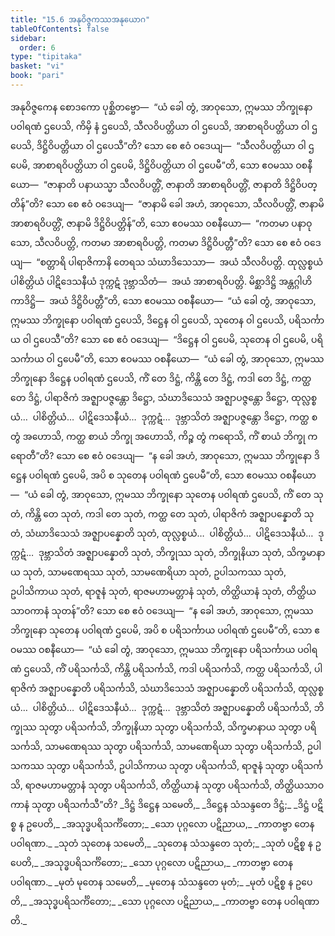```yaml
---
title: "15.6 အနုဝိဇ္ဇကဿအနုယောဂ"
tableOfContents: false
sidebar:
  order: 6
type: "tipitaka"
basket: "vi"
book: "pari"
---
```



<DynamicBreadcrumb />

<Division number="396" book="pari">

<Paragraph number="1866" book="pari">
အနုဝိဇ္ဇကေန စောဒကော ပုစ္ဆိတဗ္ဗော—  “ယံ ခေါ တွံ, အာဝုသော, ဣမဿ ဘိက္ခုနော ပဝါရဏံ ဌပေသိ, ကိမှိ နံ ဌပေသိ, သီလဝိပတ္တိယာ ဝါ ဌပေသိ, အာစာရဝိပတ္တိယာ ဝါ ဌပေသိ, ဒိဋ္ဌိဝိပတ္တိယာ ဝါ ဌပေသီ”တိ? သော စေ ဧဝံ ဝဒေယျ—  “သီလဝိပတ္တိယာ ဝါ ဌပေမိ, အာစာရဝိပတ္တိယာ ဝါ ဌပေမိ, ဒိဋ္ဌိဝိပတ္တိယာ ဝါ ဌပေမီ”တိ, သော ဧဝမဿ ဝစနီယော—  “ဇာနာတိ ပနာယသ္မာ သီလဝိပတ္တိံ, ဇာနာတိ အာစာရဝိပတ္တိံ, ဇာနာတိ ဒိဋ္ဌိဝိပတ္တိန်”တိ? သော စေ ဧဝံ ဝဒေယျ—  “ဇာနာမိ ခေါ အဟံ, အာဝုသော, သီလဝိပတ္တိံ, ဇာနာမိ အာစာရဝိပတ္တိံ, ဇာနာမိ ဒိဋ္ဌိဝိပတ္တိန်”တိ, သော ဧဝမဿ ဝစနီယော—  “ကတမာ ပနာဝုသော, သီလဝိပတ္တိ, ကတမာ အာစာရဝိပတ္တိ, ကတမာ ဒိဋ္ဌိဝိပတ္တီ”တိ? သော စေ ဧဝံ ဝဒေယျ—  “စတ္တာရိ ပါရာဇိကာနိ တေရသ သံဃာဒိသေသာ—  အယံ သီလဝိပတ္တိ. ထုလ္လစ္စယံ ပါစိတ္တိယံ ပါဋိဒေသနီယံ ဒုက္ကဋံ ဒုဗ္ဘာသိတံ—  အယံ အာစာရဝိပတ္တိ. မိစ္ဆာဒိဋ္ဌိ အန္တဂ္ဂါဟိကာဒိဋ္ဌိ—  အယံ ဒိဋ္ဌိဝိပတ္တီ”တိ, သော ဧဝမဿ ဝစနီယော—  “ယံ ခေါ တွံ, အာဝုသော, ဣမဿ ဘိက္ခုနော ပဝါရဏံ ဌပေသိ, ဒိဋ္ဌေန ဝါ ဌပေသိ, သုတေန ဝါ ဌပေသိ, ပရိသင်္ကာယ ဝါ ဌပေသီ”တိ? သော စေ ဧဝံ ဝဒေယျ—  “ဒိဋ္ဌေန ဝါ ဌပေမိ, သုတေန ဝါ ဌပေမိ, ပရိသင်္ကာယ ဝါ ဌပေမီ”တိ, သော ဧဝမဿ ဝစနီယော—  “ယံ ခေါ တွံ, အာဝုသော, ဣမဿ ဘိက္ခုနော ဒိဋ္ဌေန ပဝါရဏံ ဌပေသိ, ကိံ တေ ဒိဋ္ဌံ, ကိန္တိ တေ ဒိဋ္ဌံ, ကဒါ တေ ဒိဋ္ဌံ, ကတ္ထ တေ ဒိဋ္ဌံ, ပါရာဇိကံ အဇ္ဈာပဇ္ဇန္တော ဒိဋ္ဌော, သံဃာဒိသေသံ အဇ္ဈာပဇ္ဇန္တော ဒိဋ္ဌော, ထုလ္လစ္စယံ…  ပါစိတ္တိယံ…  ပါဋိဒေသနီယံ…  ဒုက္ကဋံ…  ဒုဗ္ဘာသိတံ အဇ္ဈာပဇ္ဇန္တော ဒိဋ္ဌော, ကတ္ထ စ တွံ အဟောသိ, ကတ္ထ စာယံ ဘိက္ခု အဟောသိ, ကိဉ္စ တွံ ကရောသိ, ကိံ စာယံ ဘိက္ခု ကရောတီ”တိ? သော စေ ဧဝံ ဝဒေယျ—  “န ခေါ အဟံ, အာဝုသော, ဣမဿ ဘိက္ခုနော ဒိဋ္ဌေန ပဝါရဏံ ဌပေမိ, အပိ စ သုတေန ပဝါရဏံ ဌပေမီ”တိ, သော ဧဝမဿ ဝစနီယော—  “ယံ ခေါ တွံ, အာဝုသော, ဣမဿ ဘိက္ခုနော သုတေန ပဝါရဏံ ဌပေသိ, ကိံ တေ သုတံ, ကိန္တိ တေ သုတံ, ကဒါ တေ သုတံ, ကတ္ထ တေ သုတံ, ပါရာဇိကံ အဇ္ဈာပန္နောတိ သုတံ, သံဃာဒိသေသံ အဇ္ဈာပန္နောတိ သုတံ, ထုလ္လစ္စယံ…  ပါစိတ္တိယံ…  ပါဋိဒေသနီယံ…  ဒုက္ကဋံ…  ဒုဗ္ဘာသိတံ အဇ္ဈာပန္နောတိ သုတံ, ဘိက္ခုဿ သုတံ, ဘိက္ခုနိယာ သုတံ, သိက္ခမာနာယ သုတံ, သာမဏေရဿ သုတံ, သာမဏေရိယာ သုတံ, ဥပါသကဿ သုတံ, ဥပါသိကာယ သုတံ, ရာဇူနံ သုတံ, ရာဇမဟာမတ္တာနံ သုတံ, တိတ္ထိယာနံ သုတံ, တိတ္ထိယသာဝကာနံ သုတန်”တိ? သော စေ ဧဝံ ဝဒေယျ—  “န ခေါ အဟံ, အာဝုသော, ဣမဿ ဘိက္ခုနော သုတေန ပဝါရဏံ ဌပေမိ, အပိ စ ပရိသင်္ကာယ ပဝါရဏံ ဌပေမီ”တိ, သော ဧဝမဿ ဝစနီယော—  “ယံ ခေါ တွံ, အာဝုသော, ဣမဿ ဘိက္ခုနော ပရိသင်္ကာယ ပဝါရဏံ ဌပေသိ, ကိံ ပရိသင်္ကသိ, ကိန္တိ ပရိသင်္ကသိ, ကဒါ ပရိသင်္ကသိ, ကတ္ထ ပရိသင်္ကသိ, ပါရာဇိကံ အဇ္ဈာပန္နောတိ ပရိသင်္ကသိ, သံဃာဒိသေသံ အဇ္ဈာပန္နောတိ ပရိသင်္ကသိ, ထုလ္လစ္စယံ…  ပါစိတ္တိယံ…  ပါဋိဒေသနီယံ…  ဒုက္ကဋံ…  ဒုဗ္ဘာသိတံ အဇ္ဈာပန္နောတိ ပရိသင်္ကသိ, ဘိက္ခုဿ သုတွာ ပရိသင်္ကသိ, ဘိက္ခုနိယာ သုတွာ ပရိသင်္ကသိ, သိက္ခမာနာယ သုတွာ ပရိသင်္ကသိ, သာမဏေရဿ သုတွာ ပရိသင်္ကသိ, သာမဏေရိယာ သုတွာ ပရိသင်္ကသိ, ဥပါသကဿ သုတွာ ပရိသင်္ကသိ, ဥပါသိကာယ သုတွာ ပရိသင်္ကသိ, ရာဇူနံ သုတွာ ပရိသင်္ကသိ, ရာဇမဟာမတ္တာနံ သုတွာ ပရိသင်္ကသိ, တိတ္ထိယာနံ သုတွာ ပရိသင်္ကသိ, တိတ္ထိယသာဝကာနံ သုတွာ ပရိသင်္ကသီ”တိ?
</Paragraph>

</Division>
<Division number="397" book="pari">

<Paragraph number="1867" type="verses" book="pari">
_ဒိဋ္ဌံ ဒိဋ္ဌေန သမေတိ,_  
_ဒိဋ္ဌေန သံသန္ဒတေ ဒိဋ္ဌံ;_  
_ဒိဋ္ဌံ ပဋိစ္စ န ဥပေတိ,_  
_အသုဒ္ဓပရိသင်္ကိတော;_  
_သော ပုဂ္ဂလော ပဋိညာယ,_  
_ကာတဗ္ဗာ တေန ပဝါရဏာ._  

</Paragraph>

<Paragraph number="1868" type="verses" book="pari">
_သုတံ သုတေန သမေတိ,_  
_သုတေန သံသန္ဒတေ သုတံ;_  
_သုတံ ပဋိစ္စ န ဥပေတိ,_  
_အသုဒ္ဓပရိသင်္ကိတော;_  
_သော ပုဂ္ဂလော ပဋိညာယ,_  
_ကာတဗ္ဗာ တေန ပဝါရဏာ._  

</Paragraph>

<Paragraph number="1869" type="verses" book="pari">
_မုတံ မုတေန သမေတိ,_  
_မုတေန သံသန္ဒတေ မုတံ;_  
_မုတံ ပဋိစ္စ န ဥပေတိ,_  
_အသုဒ္ဓပရိသင်္ကိတော;_  
_သော ပုဂ္ဂလော ပဋိညာယ,_  
_ကာတဗ္ဗာ တေန ပဝါရဏာတိ._
</Paragraph>
</Division>